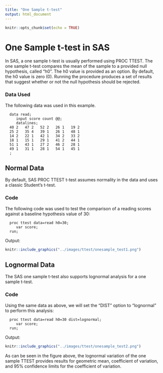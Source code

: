 ```yaml
---
title: "One Sample t-test"
output: html_document
---
```


```r
knitr::opts_chunk$set(echo = TRUE)
```

# **One Sample t-test in SAS**

In SAS, a one sample t-test is usually performed using PROC TTEST. The one sample t-test compares the mean of the sample to a provided null hypothesis, called "h0".  The h0 value is provided as an option.  By default, the h0 value is zero (0).  Running the procedure produces a set of results that suggest whether or not the null hypothesis should be rejected.

### Data Used

The following data was used in this example.

```         
  data read;
     input score count @@;
     datalines;
  40 2   47 2   52 2   26 1   19 2
  25 2   35 4   39 1   26 1   48 1
  14 2   22 1   42 1   34 2   33 2
  18 1   15 1   29 1   41 2   44 1
  51 1   43 1   27 2   46 2   28 1
  49 1   31 1   28 1   54 1   45 1
  ;
```

## Normal Data {#normal}

By default, SAS PROC TTEST t-test assumes normality in the data and uses a classic Student's t-test.

### Code

The following code was used to test the comparison of a reading scores against a baseline hypothesis value of 30: 

```         
  proc ttest data=read h0=30;
     var score;
  run;
```

Output:

```r
knitr::include_graphics("../images/ttest/onesample_test1.png")
```

## Lognormal Data {#lognormal}

The SAS one sample t-test also supports lognormal analysis for a one sample t-test.


### Code

Using the same data as above, we will set the "DIST" option to "lognormal" to perform this analysis:

```         
  proc ttest data=read h0=30 dist=lognormal;
     var score;
  run;
```

Output:

```r
knitr::include_graphics("../images/ttest/onesample_test2.png")
```

As can be seen in the figure above, the lognormal variation of the one sample TTEST provides results for geometric mean, coefficient of variation, and 95% confidence limits for the coefficient of variation.

